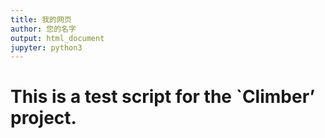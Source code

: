 ```yaml
---
title: 我的网页
author: 您的名字
output: html_document
jupyter: python3
---
```


# This is a test script for the `Climber' project.

